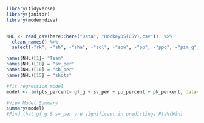 ```r

library(tidyverse)
library(janitor)
library(moderndive)


NHL <- read_csv(here::here("Data", "HockeyDS(CSV).csv"))  %>% 
  clean_names() %>% 
  select(-"rk", -"sh", -"sha", -"sol", -"sow", -"pp", -"ppo", -"pim_g", -"o_pim_g", -"srs", -"sos", -"ppa", -"ppoa")

names(NHL)[1]= "Team"
names(NHL)[18] = "sv_per"
names(NHL)[16] = "sh_per"
names(NHL)[15] = "shots"
```





```r
#fit regression model
model <- lm(pts_percent~ gf_g + sv_per + pp_percent + pk_percent, data=NHL)

#View Model Summary
summary(model)
#Find that gf_g & sv_per are significant in predictings Pts%(Win)
```


